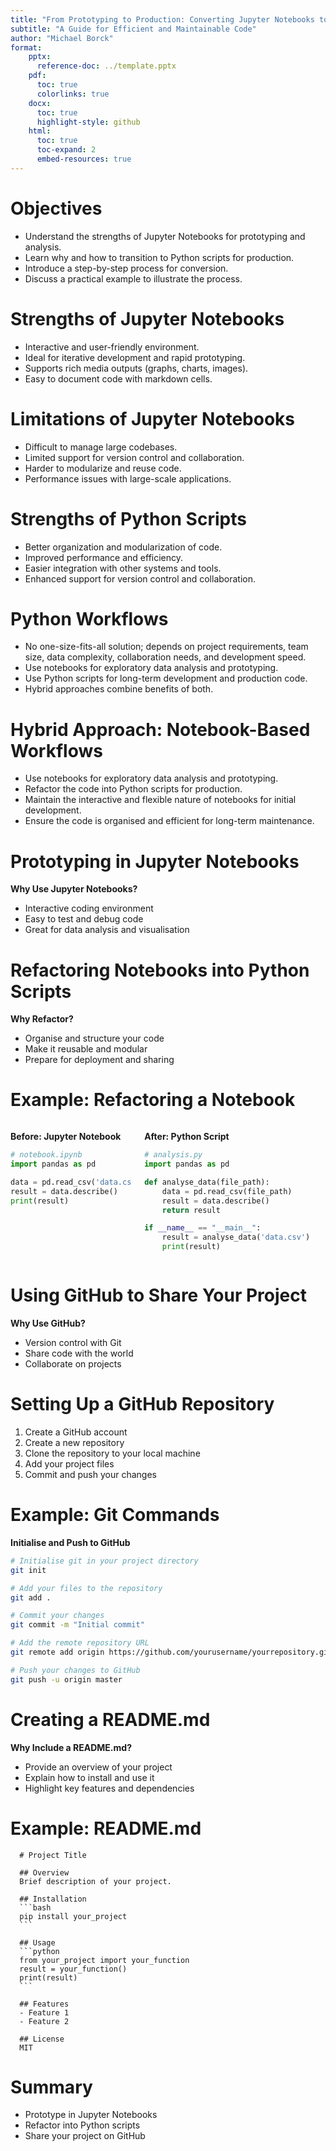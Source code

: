 ```yaml
---
title: "From Prototyping to Production: Converting Jupyter Notebooks to Python Scripts"
subtitle: "A Guide for Efficient and Maintainable Code"
author: "Michael Borck"
format:
    pptx:
      reference-doc: ../template.pptx
    pdf:
      toc: true
      colorlinks: true
    docx:
      toc: true
      highlight-style: github
    html:
      toc: true
      toc-expand: 2
      embed-resources: true
---
```


# Objectives
- Understand the strengths of Jupyter Notebooks for prototyping and analysis.
- Learn why and how to transition to Python scripts for production.
- Introduce a step-by-step process for conversion.
- Discuss a practical example to illustrate the process.


# Strengths of Jupyter Notebooks
- Interactive and user-friendly environment.
- Ideal for iterative development and rapid prototyping.
- Supports rich media outputs (graphs, charts, images).
- Easy to document code with markdown cells.

# Limitations of Jupyter Notebooks
- Difficult to manage large codebases.
- Limited support for version control and collaboration.
- Harder to modularize and reuse code.
- Performance issues with large-scale applications.

# Strengths of Python Scripts
- Better organization and modularization of code.
- Improved performance and efficiency.
- Easier integration with other systems and tools.
- Enhanced support for version control and collaboration.

 
# Python Workflows
- No one-size-fits-all solution; depends on project requirements, team size, data complexity, collaboration needs, and development speed.
- Use notebooks for exploratory data analysis and prototyping.
- Use Python scripts for long-term development and production code.
- Hybrid approaches combine benefits of both.

# Hybrid Approach: Notebook-Based Workflows
- Use notebooks for exploratory data analysis and prototyping.
- Refactor the code into Python scripts for production.
- Maintain the interactive and flexible nature of notebooks for initial development.
- Ensure the code is organised and efficient for long-term maintenance.

# Prototyping in Jupyter Notebooks

**Why Use Jupyter Notebooks?**

- Interactive coding environment
- Easy to test and debug code
- Great for data analysis and visualisation

# Refactoring Notebooks into Python Scripts

**Why Refactor?**

- Organise and structure your code
- Make it reusable and modular
- Prepare for deployment and sharing


# Example: Refactoring a Notebook

:::: {.columns}

::: {.column width="40%"}
**Before: Jupyter Notebook**
```python
# notebook.ipynb
import pandas as pd

data = pd.read_csv('data.csv')
result = data.describe()
print(result)
```
:::

::: {.column width="60%"}
**After: Python Script**
```python
# analysis.py
import pandas as pd

def analyse_data(file_path):
    data = pd.read_csv(file_path)
    result = data.describe()
    return result

if __name__ == "__main__":
    result = analyse_data('data.csv')
    print(result)
```
:::

::::

# Using GitHub to Share Your Project

**Why Use GitHub?**

- Version control with Git
- Share code with the world
- Collaborate on projects

# Setting Up a GitHub Repository

1. Create a GitHub account
2. Create a new repository
3. Clone the repository to your local machine
4. Add your project files
5. Commit and push your changes

# Example: Git Commands

**Initialise and Push to GitHub**
```bash
# Initialise git in your project directory
git init

# Add your files to the repository
git add .

# Commit your changes
git commit -m "Initial commit"

# Add the remote repository URL
git remote add origin https://github.com/yourusername/yourrepository.git

# Push your changes to GitHub
git push -u origin master
```

# Creating a README.md

**Why Include a README.md?**

- Provide an overview of your project
- Explain how to install and use it
- Highlight key features and dependencies

# Example: README.md

      # Project Title

      ## Overview
      Brief description of your project.

      ## Installation
      ```bash
      pip install your_project
      ```

      ## Usage
      ```python
      from your_project import your_function
      result = your_function()
      print(result)
      ```

      ## Features
      - Feature 1
      - Feature 2

      ## License
      MIT

# Summary
- Prototype in Jupyter Notebooks
- Refactor into Python scripts
- Share your project on GitHub
